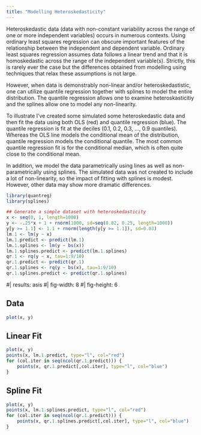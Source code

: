 ```yaml
---
title: "Modelling Heteroskedasticity"
---
```


Heteroskedastic data (data with non-constant variability across the range of one or more independent variables) occurs in numerous contexts. 
Using ordinary least squares regression can obscure important features of the relationship between the independent and dependent variable.
Ordinary least squares regression assumes data follows a linear trend and that it is homoskedastic across the range of the independent variable(s).
Strictly, this is rarely ever the case but the differences obtained from modelling using techniques that relax these assumptions is not large.

However, when data is demonstrably non-linear and/or heteroskedastistic, one can utilize quantile regression together with splines to model the
entire distribution. The quantile regression allows one to examine heteroskasticitiy and the splines allow one to model any non-linearity.

To illustrate I've created some simulated some heteroskedastic data and then fit the data using both OLS (red) and quantile regression (blue).
The quantile regression is fit at the deciles (0.1, 0.2, 0.3, ..., 0.9 quantiles). Whereas the OLS line models the conditional mean of the
distribution, quantile regression models the conditional quantile. The most common quantile regression fit is for the conditional median, which is
often quite close to the conditional mean. 

In addition, we model the data parametrically using lines as well as non-parametrically using splines. The simulated data was not created to include
a lot of non-linearity, so the impact of fitting with splines is modest. However, other data may show more dramatic differences.


```r
library(quantreg)
library(splines)

## Generate a simple dataset with heteroskedasticity
x <- seq(0, 1, length=1000)
y <- -.25*x + 1 + rnorm(1000, sd=seq(0.02, 0.25, length=1000))
y[y >= 1.1] <- 1.1 + rnorm(length(y[y >= 1.1]), sd=0.03)
lm.1 <- lm(y ~ x)
lm.1.predict <- predict(lm.1)
lm.1.splines <- lm(y ~ bs(x))
lm.1.splines.predict <- predict(lm.1.splines)
qr.1 <- rq(y ~ x, tau=1:9/10)
qr.1.predict <- predict(qr.1)
qr.1.splines <- rq(y ~ bs(x), tau=1:9/10)
qr.1.splines.predict <- predict(qr.1.splines)
```


::: panel-tabset 
#| results: asis
#| fig-width: 8
#| fig-height: 6

## Data

```r
plot(x, y)

```
## Linear Fit

```r
plot(x, y)
points(x, lm.1.predict, type="l", col="red")
for (col.iter in seq(ncol(qr.1.predict))) {
    points(x, qr.1.predict[,col.iter], type="l", col="blue")
}

```

## Spline Fit

```r
plot(x, y)
points(x, lm.1.splines.predict, type="l", col="red")
for (col.iter in seq(ncol(qr.1.predict))) {
    points(x, qr.1.splines.predict[,col.iter], type="l", col="blue")
}
```
:::
